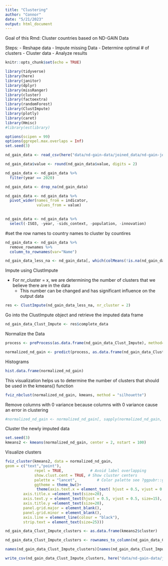 ```yaml
---
title: "Clustering"
author: "Connor"
date: "5/21/2023"
output: html_document
---
```



Goal of this Rmd: Cluster countries based on ND-GAIN Data

Steps:
- Reshape data
- Impute missing Data
- Determine optimal # of clusters
- Cluster data
- Analyze results

```r
knitr::opts_chunk$set(echo = TRUE)

library(tidyverse)
library(here)
library(janitor)
library(dplyr)
library(missRanger)
library(cluster)
library(factoextra)
library(randomForest)
library(ClustImpute)
library(plotly)
library(caret)
library(Hmisc)
#library(estlibrary)

options(scipen = 99)
options(ggrepel.max.overlaps = Inf)
set.seed(3)
```

```r
nd_gain_data <- read_csv(here("data/nd-gain-data/joined_data/nd-gain-joined.csv"))
```

```r
nd_gain_data$value <- round(nd_gain_data$value, digits = 2)
```

```r
nd_gain_data <- nd_gain_data %>% 
  filter(year == 2020)
```

```r
nd_gain_data <- drop_na(nd_gain_data)
```

```r
nd_gain_data <- nd_gain_data %>% 
  pivot_wider(names_from = indicator, 
              values_from = value)
  
```


```r
nd_gain_data <- nd_gain_data %>% 
  select(-ISO3, -year, -sids_context, -population, -innovation)
```

#set the row names to country names to cluster by countires 
```r
nd_gain_data <- nd_gain_data %>% 
  remove_rownames %>% 
  column_to_rownames(var="Name")
```


```r
nd_gain_data_less_na <- nd_gain_data[, which(colMeans(!is.na(nd_gain_data)) > 0.6)]

```



Impute using ClustImpute

* For nr_cluster = x, we are determining the number of clusters that we believe there are in the data
  - This number can be changed and has significant influence on the output data

```r
res <- ClustImpute(nd_gain_data_less_na, nr_cluster = 2)
```


Go into the ClustImpute object and retrieve the imputed data frame

```r

nd_gain_data_Clust_Impute <- res$complete_data

```


Normalize the Data

```r
process <- preProcess(as.data.frame(nd_gain_data_Clust_Impute), method=c("range"))

normalized_nd_gain <- predict(process, as.data.frame(nd_gain_data_Clust_Impute))
```

Histograms

```r
hist.data.frame(normalized_nd_gain)

```


This visualization helps us to determine the number of clusters that should be used in the kmeans() function

```r
fviz_nbclust(normalized_nd_gain, kmeans, method = "silhouette")
```

Remove columns with 0 variance because columns with 0 variance cause an error in clustering

```r
#normalized_nd_gain <- normalized_nd_gain[, sapply(normalized_nd_gain, var) != 0]
```


Cluster the newly imputed data
```r
set.seed(3)
kmeans2 <- kmeans(normalized_nd_gain, center = 2, nstart = 100)
```

Visualize clusters
```r
fviz_cluster(kmeans2, data = normalized_nd_gain,
geom = c("text","point"),
             repel = TRUE,            # Avoid label overlapping
             show.clust.cent = TRUE, # Show cluster centers
             palette = "lancet",         # Color palette see ?ggpubr::ggpar
             ggtheme = theme_bw()+
              theme(axis.text.x = element_text( hjust = 0.5, vjust = 0.5, size=15),
        axis.title.x =element_text(size=20),
        axis.text.y = element_text(hjust = 0.5, vjust = 0.5, size=15),
        axis.title.y =element_text(size=20),
        panel.grid.major = element_blank(),
        panel.grid.minor = element_blank(), 
        axis.line = element_line(colour = "black"),
        strip.text = element_text(size=25)))
```

```r
nd_gain_data_Clust_Impute_clusters <- as.data.frame(kmeans2$cluster)
```

```r
nd_gain_data_Clust_Impute_clusters <- rownames_to_column(nd_gain_data_Clust_Impute_clusters, "Name")
```

```r
names(nd_gain_data_Clust_Impute_clusters)[names(nd_gain_data_Clust_Impute_clusters) == "kmeans2$cluster"] <- "cluster2"
```


```r
write_csv(nd_gain_data_Clust_Impute_clusters, here("data/nd-gain-data/joined_data/two_cluster_data.csv"))
```

